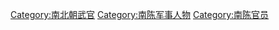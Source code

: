 [[Category:南北朝武官|Category:南北朝武官]]
[[Category:南陈军事人物|Category:南陈军事人物]]
[[Category:南陈官员|Category:南陈官员]]